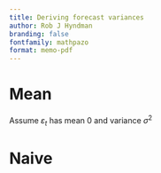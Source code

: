 ```yaml
---
title: Deriving forecast variances
author: Rob J Hyndman
branding: false
fontfamily: mathpazo
format: memo-pdf
---
```


# Mean {-}
\fontsize{20}{24}\rm

Assume $\varepsilon_t$ has mean 0 and variance $\sigma^2$
\begin{align*}
y_t &= \mu + \varepsilon_t \\
y_{T+h} &= \mu + \varepsilon_{T+h}\\
\text{E}[y_{T+h|T}] &= \mu \\
\text{V}[y_{T+h|T}] &= \text{V}(\hat{\mu}) + \text{V}(\varepsilon_t) \\
&= \sigma^2/T + \sigma^2 \\
& =  \sigma^2(1+1/T)
\end{align*}

# Naive {-}

\begin{align*}
y_t &= y_{t-1} + \varepsilon_t \\
y_{T+h} &= y_{T+h-1} + \varepsilon_{T+h}\\
&= y_{T+h-2} + \varepsilon_{T+h-1} + \varepsilon_{T+h}\\
& \vdots \\
&= y_{T} + \sum_{i=0}^{h-1} \varepsilon_{T+h-i}\\
\text{E}[y_{T+h|T}] &= y_T \\
\text{V}[y_{T+h|T}] &= h\sigma^2\\
\end{align*}

\vspace*{20cm}
